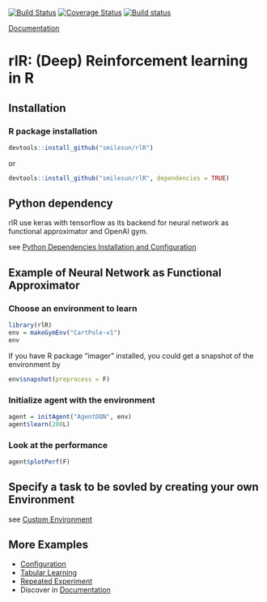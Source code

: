 [![Build Status](https://travis-ci.com/smilesun/rlR.svg?branch=master)](https://travis-ci.com/smilesun/rlR)
[![Coverage Status](https://coveralls.io/repos/github/smilesun/rlR/badge.svg?branch=master)](https://coveralls.io/github/smilesun/rlR?branch=master)
[![Build status](https://ci.appveyor.com/api/projects/status/d0oyb358bh3e8r7r?svg=true)](https://ci.appveyor.com/project/smilesun/rlr)

[Documentation](https://smilesun.github.io/rlR/)

# rlR: (Deep) Reinforcement learning in R

## Installation

### R package installation
```r
devtools::install_github("smilesun/rlR")
```
or 

```r
devtools::install_github("smilesun/rlR", dependencies = TRUE)
```

## Python dependency

rlR use keras with tensorflow as its backend for neural network as functional approximator and OpenAI gym.

see [Python Dependencies Installation and Configuration](https://smilesun.github.io/rlR/articles/python_dependencies.html)

## Example of Neural Network as Functional Approximator

### Choose an environment to learn
```r
library(rlR)
env = makeGymEnv("CartPole-v1")
env
```

If you have R package "imager" installed, you could get a snapshot of the environment by
```r
env$snapshot(preprocess = F)
```


### Initialize agent with the environment
```r
agent = initAgent("AgentDQN", env)
agent$learn(200L)  
```

### Look at the performance
```r
agent$plotPerf(F)
```

## Specify a task to be sovled by creating your own Environment

see [Custom Environment](https://smilesun.github.io/rlR/articles/define_custom_environments.html)

## More Examples
- [Configuration](https://smilesun.github.io/rlR/articles/custom_configuration.html)
- [Tabular Learning](https://smilesun.github.io/rlR/articles/table_learning.html)
- [Repeated Experiment](https://smilesun.github.io/rlR/articles/repeated_experiment.html)
- Discover in [Documentation](https://smilesun.github.io/rlR/)
